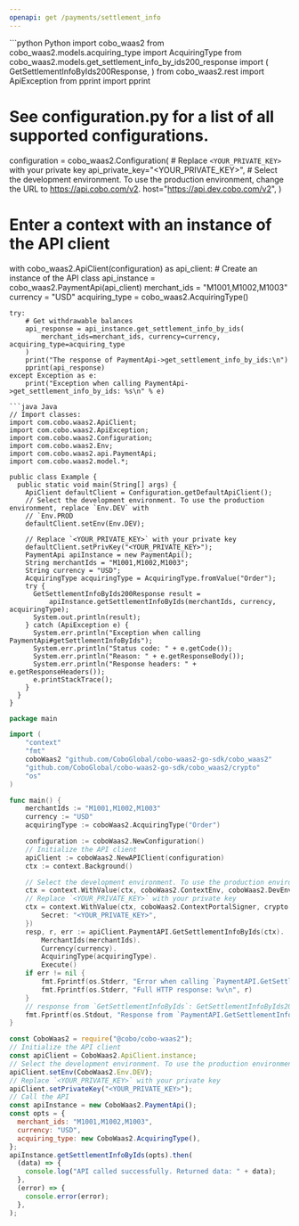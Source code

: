```yaml
---
openapi: get /payments/settlement_info
---
```


<RequestExample>
```python Python
import cobo_waas2
from cobo_waas2.models.acquiring_type import AcquiringType
from cobo_waas2.models.get_settlement_info_by_ids200_response import (
    GetSettlementInfoByIds200Response,
)
from cobo_waas2.rest import ApiException
from pprint import pprint

# See configuration.py for a list of all supported configurations.
configuration = cobo_waas2.Configuration(
    # Replace `<YOUR_PRIVATE_KEY>` with your private key
    api_private_key="<YOUR_PRIVATE_KEY>",
    # Select the development environment. To use the production environment, change the URL to https://api.cobo.com/v2.
    host="https://api.dev.cobo.com/v2",
)
# Enter a context with an instance of the API client
with cobo_waas2.ApiClient(configuration) as api_client:
    # Create an instance of the API class
    api_instance = cobo_waas2.PaymentApi(api_client)
    merchant_ids = "M1001,M1002,M1003"
    currency = "USD"
    acquiring_type = cobo_waas2.AcquiringType()

    try:
        # Get withdrawable balances
        api_response = api_instance.get_settlement_info_by_ids(
            merchant_ids=merchant_ids, currency=currency, acquiring_type=acquiring_type
        )
        print("The response of PaymentApi->get_settlement_info_by_ids:\n")
        pprint(api_response)
    except Exception as e:
        print("Exception when calling PaymentApi->get_settlement_info_by_ids: %s\n" % e)

```
```java Java
// Import classes:
import com.cobo.waas2.ApiClient;
import com.cobo.waas2.ApiException;
import com.cobo.waas2.Configuration;
import com.cobo.waas2.Env;
import com.cobo.waas2.api.PaymentApi;
import com.cobo.waas2.model.*;

public class Example {
  public static void main(String[] args) {
    ApiClient defaultClient = Configuration.getDefaultApiClient();
    // Select the development environment. To use the production environment, replace `Env.DEV` with
    // `Env.PROD
    defaultClient.setEnv(Env.DEV);

    // Replace `<YOUR_PRIVATE_KEY>` with your private key
    defaultClient.setPrivKey("<YOUR_PRIVATE_KEY>");
    PaymentApi apiInstance = new PaymentApi();
    String merchantIds = "M1001,M1002,M1003";
    String currency = "USD";
    AcquiringType acquiringType = AcquiringType.fromValue("Order");
    try {
      GetSettlementInfoByIds200Response result =
          apiInstance.getSettlementInfoByIds(merchantIds, currency, acquiringType);
      System.out.println(result);
    } catch (ApiException e) {
      System.err.println("Exception when calling PaymentApi#getSettlementInfoByIds");
      System.err.println("Status code: " + e.getCode());
      System.err.println("Reason: " + e.getResponseBody());
      System.err.println("Response headers: " + e.getResponseHeaders());
      e.printStackTrace();
    }
  }
}

```
```go Go
package main

import (
	"context"
	"fmt"
	coboWaas2 "github.com/CoboGlobal/cobo-waas2-go-sdk/cobo_waas2"
	"github.com/CoboGlobal/cobo-waas2-go-sdk/cobo_waas2/crypto"
	"os"
)

func main() {
	merchantIds := "M1001,M1002,M1003"
	currency := "USD"
	acquiringType := coboWaas2.AcquiringType("Order")

	configuration := coboWaas2.NewConfiguration()
	// Initialize the API client
	apiClient := coboWaas2.NewAPIClient(configuration)
	ctx := context.Background()

	// Select the development environment. To use the production environment, replace coboWaas2.DevEnv with coboWaas2.ProdEnv
	ctx = context.WithValue(ctx, coboWaas2.ContextEnv, coboWaas2.DevEnv)
	// Replace `<YOUR_PRIVATE_KEY>` with your private key
	ctx = context.WithValue(ctx, coboWaas2.ContextPortalSigner, crypto.Ed25519Signer{
		Secret: "<YOUR_PRIVATE_KEY>",
	})
	resp, r, err := apiClient.PaymentAPI.GetSettlementInfoByIds(ctx).
		MerchantIds(merchantIds).
		Currency(currency).
		AcquiringType(acquiringType).
		Execute()
	if err != nil {
		fmt.Fprintf(os.Stderr, "Error when calling `PaymentAPI.GetSettlementInfoByIds``: %v\n", err)
		fmt.Fprintf(os.Stderr, "Full HTTP response: %v\n", r)
	}
	// response from `GetSettlementInfoByIds`: GetSettlementInfoByIds200Response
	fmt.Fprintf(os.Stdout, "Response from `PaymentAPI.GetSettlementInfoByIds`: %v\n", resp)
}

```
```javascript JavaScript
const CoboWaas2 = require("@cobo/cobo-waas2");
// Initialize the API client
const apiClient = CoboWaas2.ApiClient.instance;
// Select the development environment. To use the production environment, replace `Env.DEV` with `Env.PROD`
apiClient.setEnv(CoboWaas2.Env.DEV);
// Replace `<YOUR_PRIVATE_KEY>` with your private key
apiClient.setPrivateKey("<YOUR_PRIVATE_KEY>");
// Call the API
const apiInstance = new CoboWaas2.PaymentApi();
const opts = {
  merchant_ids: "M1001,M1002,M1003",
  currency: "USD",
  acquiring_type: new CoboWaas2.AcquiringType(),
};
apiInstance.getSettlementInfoByIds(opts).then(
  (data) => {
    console.log("API called successfully. Returned data: " + data);
  },
  (error) => {
    console.error(error);
  },
);

```
</RequestExample>